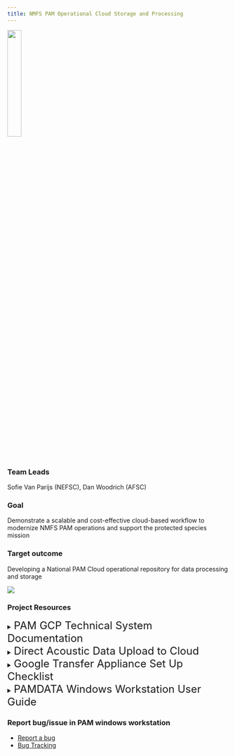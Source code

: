 ```yaml
---
title: NMFS PAM Operational Cloud Storage and Processing
---
```


![](/content/images/Priority_project_graphics/Cloud/Direct-upload-cloud.png){width=25%}

### Team Leads 
Sofie Van Parijs (NEFSC), Dan Woodrich (AFSC)

### Goal 
Demonstrate a scalable and cost-effective cloud-based workflow to modernize NMFS PAM operations and support the protected species mission\

### Target outcome
Developing a National PAM Cloud operational repository for data processing and storage

![](/content/images/Priority_project_graphics/Cloud/flowchart.PNG)

### Project Resources

<details>
<summary><font size = "5">PAM GCP Technical System Documentation</font></summary>

#### Overview 
Summary of key decisions, technical system set-up, and use expectations for using software applications in the PAM GCP. This document is an initial way to collaborate on developing the documentation and will be transitioned to the National PAM Network GitHub once folks have access. 

#### The acoustics SI and project design philosophy:
The ggn-nmfs-pamdata-prod-1 (“pamdata”) GCP project is designed to encompass the requirements of the PAM SI, while best prioritizing the wants and needs of the end-users and use cases, and staying near best admin practices for NMFS OCIO GCP. The relevant objectives of the PAM acoustics SI include acoustic data storage across NMFS, and passive acoustic monitoring applications that generally feed from this data. The primary end-users of the system include data owners and users, and application owners, developers, and users. 

#### Permissions structure: 
A principle and role based structure was designed for project capabilities. By defining specific [principle groups](https://source.cloud.google.com/ggn-nmfs-pamdata-prod-1/tf-repo-pamdata/+/master:principles.tf) (project supervisor, application developer, etc) the project is resilient to changes in individual users. [Roles](https://source.cloud.google.com/ggn-nmfs-pamdata-prod-1/tf-repo-pamdata/+/master:roles.tf) are given to these principle groups- for example, the project supervisors principle group is given viewing roles for most of the resources in the project for their visibility.  

For quick configuration and transparency during the dynamic early stages of the project, principle and role definitions are managed by a central “project admin” principle group via terraform. NMFS OCIO best practice recommends [Terraform](https://docs.google.com/document/d/1SPbbIz2hN4Gh236C7uAwGjzk-2AnpTPECJLsHB1RMPM/edit#heading=h.urcjjnawq27j) for more transparent project resource configuration and management, and this allows for simplicity and transparency. 

Alternatives: In the future, we may wish to delegate assignment of users to principle groups in a way that better resembles the true acoustics SI responsible parties (ie, supervisors can assign the project admin(s), data authorities can designate their respective data admin(s), etc). In the short term, this may result in too much unpredictability to the dynamic project. 

Below are some of the currently defined principles for the project: 

| Principle group name | Definition and roles |
| :---- | :---- |
| Project admin | Highest GCP admin role, controls project terraform (all principle, role, resource definitions) |
| Project supervisors | Highest SI role, has visibility across project resources, tells project admin what to do |
| Data authority | Responsible party for a particular FMC data storage bucket |
| Data admin | Administrates the contents (write/delete) of a particular storage bucket |
| Application developer | Access to software development resources |

#### Resources:

The pamdata project is expected to house PAM data from across NMFS, application development resources, and various applications (\<30) in various states of development. Sprawl is a serious threat, in particular since many end-users of the system (owners/authorities, supervisors, users) tend to understand the system through use of a web browser as opposed to filterable api calls. In other words, resource sprawl will lead to reduced understandability of the project across the PAM SI end users and is thus carefully considered. 

#### Data resources:

Each FMC has a distinct storage bucket for their data. This allows for some flexibility in data naming and easier isolation of permissions between FMCs. Principle groups that are designated here are data authorities (the data owner or responsible party, usually the PI of an FMC acoustics group), and the data admins (the technical users responsible for maintaining the contents of the storage bucket).

The browser allows for [easy viewing of the storage buckets](https://console.cloud.google.com/storage/browser?project=ggn-nmfs-pamdata-prod-1) such that non-technical users can easily interpret the current state of the data across the NMFS FMCs. However, the tool cannot distinguish the FMC buckets from application buckets, and in order to maintain easy interpretability applications will be encouraged to consolidate to fewer buckets as appropriate. Currently, three additional buckets outside of the FMC data buckets exist: the terraform state bucket, an application intermediate bucket, and an application output bucket.  

#### Development resources

The following resources have been stood up for application development: 

**Hardened docker image/server:** \
Based on NMFS hardened linux container and preloaded with docker. I developed an imagining pipeline for this, meaning it will be easy to keep up to date and we can make as many copies of this as developers need them. Developing on this instead of locally will be a little closer to cloud and streamlines and simplifies some assumptions. Please make sure any developers working on containers understand this option exists and the advantages in doing development here (hardware flexibility, more similar to production, built in permissions w/o key management, etc). 

**Docker registry:** \
This is where container images will be placed (whether we build or import them), and it is a key backbone of a variety of GCP container orchestration services. 

**Application storage buckets:** \
There are two new storage buckets, pamdata-app-intermediates and pamdata-app-outputs. Some of the time applications will need their own specific tiering and lifecycle, but I wanted to start with just these two, especially for early development, given that they are visible along with the FMC data buckets and we tend to like to use the console as a browsing tool to keep track of these. Keeping it to two, and dividing permissions by prefix, will keep the bucket display from getting too muddied. 

**Networking:** \
Created networks and subnets \- one for application and development machines, which require ssh and NAT internet connectivity, and one for batch processing, which relies on only private google connectivity by default, but other connectivity can be added as a particular app might need. 
</details>
<details>
<summary><font size = "5">Direct Acoustic Data Upload to Cloud</font></summary>
\
*Result:*

ASFC was able to upload 100TB of acoustic data to our GCP bucket over the internet connection in our science center (in Seattle) in a three week upload window with low operator effort, representing our whole primary acoustic data collection.\

*How:* 

Our research group committed two computers with normal user permissions in the AFSC data center to upload data from the AFSC LAN to our pamdata bucket. These two computers ran a simple script, which was written in R and wrapped calls to the GCP ‘gsutil’ tool. The script was very simple, about 50 lines. The script instructed the computers to only initiate uploads between the hours of 7pm and 6am on weekdays and constantly on weekends. The R sessions were logged so we could identify any early termination that might have resulted in partial or corrupted uploads. Additional process will be designed to check that the data was uploaded in full.\

*Impact:*

AFSC IT would have been notified by the NMFS network team if the traffic were considered disruptive. They would have traced the traffic to the machines under my user name, and contacted me to ask questions. This not happening suggests that the traffic was a non-issue. Scheduling traffic within off-hours (nights and weekends) prevents throttling normal user traffic during working hours, and staying within these confines is respectful and normal practice for NMFS IT groups. We did not notify AFSC IT or the NMFS network team as we wanted to test the impact of this traffic empirically, but going forward, especially with multiple FMCs performing uploads concurrently, we advise approving the traffic with FMC & NMFS IT.\

*Contact:*

Dan Woodrich [daniel.woodrich\@noaa.gov](mailto:daniel.woodrich@noaa.gov) if you would like to explore a similar process for your FMC acoustic data.\
R script: 

```r
is_weekday = function(x){
  weekdays = c('Thursday','Friday','Monday','Tuesday','Wednesday')
  return(weekdays(x) %in% weekdays)
}

is_after_hours= function(x){
  return(as.integer(format(x,"%H")) < 6 | as.integer(format(x,"%H")) > 18)
}

#cloud data upload. This assumes you are uploading bottom_mounted data , and just uploads the full content of each folder below the 'moorings' folder. Adapt the logic to your needs but note renaming / reorganizing is more complex. 

my_fmc_bucket_name = 'afsc-1'
my_top_level_data_path = "//161.55.120.117/NMML_AcousticsData/Audio_Data/Waves"
moorings = dir(my_top_level_data_path) #gets each subfolder of top level data path. 

#log the job
sink(paste("//akc0ss-n086/NMML_CAEP_Acoustics/Detector/pam_si/upload_log_",Sys.info()['nodename'],".csv",sep=""), append=TRUE, split=TRUE)

work = list(1:200,201:length(moorings)) #in my case we had 435 moorings. 
names(work) = c("computer1-name","computer2-name") #needs to match Sys.info()['nodename'] for computers you are using
moorings = moorings[work[[Sys.info()['nodename']]]]

for(mooring in moorings){
  
  #detect if it's a weekday during work hours, don't start a job. 
  while(is_weekday(Sys.time()) & !is_after_hours(Sys.time())){
    cat(paste('waiting...',Sys.time(),"\n"))
    Sys.sleep(600) #wait 10 minutes until trying again. 
  }
  
  #gsutil needs to be installed on the system through Google Cloud SDK. If you can open up a command line and run 'gsutil help' and recieve a response, the below line will work.  
  string = paste("gsutil -m cp -r ",my_top_level_data_path,mooring," gs://",my_fmc_bucket_name,"/bottom_mounted/",mooring,sep="")
  cat(paste("started",mooring,"at",Sys.time(),"\n"))
  system(string,intern=TRUE) 
  cat(paste("ended",mooring,"at",Sys.time(),"\n"))
}
```
</details>
<details>
<summary><font size = "5">Google Transfer Appliance Set Up Checklist</font></summary>

![](/content/images/Priority_project_graphics/Cloud/google-transfer.png)

1. Enable APIs - this has been completed that the console/project level and the checklist item can simply be marked as complete. 
2. Authorize Service Acounts: Email Dan Woodrich [daniel.woodrich\@noaa.gov](mailto:daniel.woodrich@noaa.gov) the link to the checklist so he can complete that step on your behalf
</details>
<details>
<summary><font size = "5">PAMDATA Windows Workstation User Guide</font></summary>
\

##### **Provision**

Ask Sofie/Becca/Dan for an instance.


##### **Configure gcloud**

All steps in this section only needs to be done once for each computer you want to access the pam-ww from.  

1. To connect to a remote workstation, you have to install software on your primary physical computer. The next steps in this section assume you’re using Windows, alternatives exist for Mac and Linux. 

2. Make sure you have [Google Cloud SDK](https://cloud.google.com/sdk/docs/install-sdk) installed on your primary physical computer. In the section titled “Installing the latest gcloud CLI version”, select your personal computer operating system and follow the steps to configure the client software.

![](/content/images/Priority_project_graphics/Cloud/PAMDATA_Workstation_1.png)

3. Open the terminal (Command Prompt on windows, can use other shells on other OS as long as it works with gcloud) and enter “gcloud auth login”. This will take you to a browser to login with your email password or two-step verification to configure your user credential with gcloud. 

4. The authentication will be successful if you can type in a command line ‘gcloud auth list’ and it returns your NOAA email address. 
    * If asked to pick a cloud project, enter the number associated with ggn-nmfs-pamdata-prod-1

5. Open the VM instances list here to identify the name of your personal windows workstation. The default naming convention is “firstname-lastname-pam-ww”. 

##### **Connect**
Prior to connecting, ensure that the workstation is in an ‘on’ state. You can navigate to the link [here](https://console.cloud.google.com/compute/instances?cloudshell=true&project=ggn-nmfs-pamdata-prod-1) to see the workstation state and turn it on/off in the browser. 

![Green checkmarks means on, circle means state is changing (turning on or off), gray means stopped. The three dots on the right are called the ‘hamburger’ menu where you can turn change the on/off state. ](/content/images/Priority_project_graphics/Cloud/PAMDATA_Workstation_2.png)

Find the instance containing your name, click on the hamburger menu on the right of the row representing that instance, and select ‘on’. This is also how you turn it off.

::: callout-note
Please keep the instance off when not in use, for instance at the end of your workday if you are actively using it. Leaving it on for long periods unnecessarily incurs unneeded cost.
:::

###### **Remote Desktop Connection**

Built-in windows RDP client, usually preinstalled

1. Open up the Windows Command Prompt if on windows. 
2. Enter the below line of code into the command line to log in as a user. The pattern is [firstname]-[lastname]-pam-ww. It will match the name of the workstation, which you can reference in the link to the pam-ww management [page](https://console.cloud.google.com/compute/instances?cloudshell=true&project=ggn-nmfs-pamdata-prod-1). For example, for user “rebecca.vanhoeck@noaa.gov”, you would enter in cmd:

```r
start gcloud compute start-iap-tunnel rebecca-vanhoeck-pam-ww 3389 --local-host-port=localhost:3390 --zone=us-east4-c --project=ggn-nmfs-pamdata-prod-1 && timeout 5 && mstsc /v:localhost:3390
```
Change the above code to match your username. 

Enter the code. When prompted, enter pam_user for user, do not supply a password, and hit enter. Accept any warnings that look reasonable. Remote desktop connection will supply the correct username on subsequent logins

::: callout-note
Some users report issues associated with connecting with the above command. If you have similar issues, try running in cmd with: 

*gcloud compute start-iap-tunnel rebecca-vanhoeck-pam-ww 3389 --local-host-port=localhost:3390 --zone=us-east4-c --project=ggn-nmfs-pamdata-prod-1*

Like above, change the above code to match your username. Then, leaving the terminal window running, navigate to “remote desktop connection” application, and enter in localhost:3390. Like with above, supply the username as pam_user and no password. 

For even quicker logins, you can copy the code into a text file, rename to make it have a .bat extension instead of .txt extension (if your primary physical computer is Windows), and then double click it. The code will run in the cmd line when you double click it, so you don’t have to open cmd prompt and copy paste the code in each time.
:::

##### **Upgrade**
The pam-ww template image is upgraded in a versioned manner to fix bugs and add new features and software. Currently the default support model is just to replace pam-ww when upgrades are needed. Be aware that upgrading will wipe out your local files on the instance as well as any customized software you or admins have installed on your particular instance.If you’d like a newer build of the pam-ww, request an upgrade from [daniel.woodrich@noaa.gov](mailto:daniel.woodrich@noaa.gov). You can, and it is in fact preferred, to delete your own pam-ww in advance prior to requesting an upgrade to the latest version. 

If there are specific software you’d like installed on your workstation, ask [daniel.woodrich@noaa.gov](mailto:daniel.woodrich@noaa.gov) to remote into your instance and install the software on your behalf. In some cases software needs admin privileges as well as personal license credentials with the service (such as MATLAB), in these cases we will set up a shared session to install together. 

Sometimes it is not clear if you need an update, since you may be unsure which version you are on and what features or changes have been made in successive versions. The next steps are to check your current image and determine which features have been added which can help you decide if you’d like an update. 

##### **Check your current image**
You can see the current version of your pam-ww by going to the [homepage](https://console.cloud.google.com/compute/instances?project=ggn-nmfs-pamdata-prod-1), clicking on the name of your pam-ww (with the name of your pam-ww)

![](/content/images/Priority_project_graphics/Cloud/PAMDATA_Workstation_3.png)

The text under the ‘image’ field indicates the current version of your pam-ww. The pam-ww image name is between the text “pww-disa” and “hardened…”, in this case, “beta-3”. You can cross reference this with the following documents that track the changes. Both are organized in consecutive order where the last entry represents the most recent available version. 

* [PAM-ww template change tracking](https://docs.google.com/spreadsheets/d/1uYMeBy8f8OI4st7ZWvpnbl9-DPmnF-ZgWeGDjNhqDUE/edit?usp=sharing)
* [PAM-ww versioned build steps](https://docs.google.com/document/d/1SFP5HuQox5JcSEmV2D_M7O_llcFEE_jUEOmpxTr19nY/edit?usp=sharing)

::: callout-note
We are currently working on github based process to formalize provisioning and updating processes and hope to make this aspect of the pam-ww increasingly streamlined. 
:::

</details>

### Report bug/issue in PAM windows workstation
* [Report a bug](https://app.smartsheetgov.com/b/form/cb361c4cdbd7416c90bb5905020174a6)
* [Bug Tracking](https://app.smartsheetgov.com/b/home?dlp=%2Fsheets%2FcQ7v4XMHJVWMPf938jpgCF46695VP7Fc8J2p6HH1&dlq=view%3Dcard%26cardLevel%3D0%26cardViewByColumnId%3D5253881597847428)
